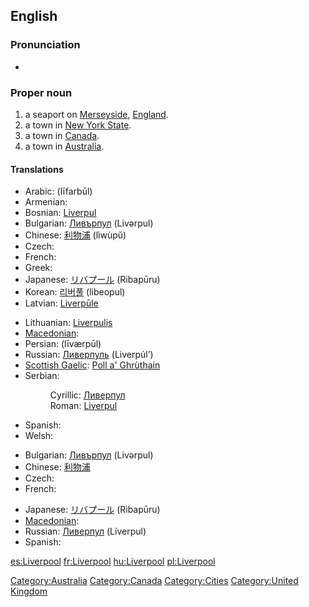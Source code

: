 ==English==
{{wikipedia}}

===Pronunciation===
* {{audio|En-uk-Liverpool.ogg|Audio (UK)}}

===Proper noun===
{{en-proper noun}}

# a seaport on [[Merseyside]], [[England]].
# a town in [[New York State]].
# a town in [[Canada]].
# a town in [[Australia]].

====Translations====
{{trans-top|Liverpool, England}}
* Arabic: {{Arab|[[ليفربول]]}} (līfarbūl)
* Armenian: {{t-|hy|Լիվերպուլ|tr=Liverpul|sc=Armn|xs=Armenian}}
* Bosnian: [[Liverpul]] {{m}}
* Bulgarian: [[Ливърпул]] (Livərpul) {{m}}
* Chinese: [[利物浦]] (lìwùpŭ)
* Czech: {{t|cs|Liverpool|m}}
* French: {{t+|fr|Liverpool}}
* Greek: {{t+|el|Λίβερπουλ|sc=Grek}}
* Japanese: [[リバプール]] (Ribapūru)
* Korean: [[리버풀]] (libeopul)
* Latvian: [[Liverpūle]]
{{trans-mid}}
* Lithuanian: [[Liverpulis]]
* [[Macedonian]]: {{t|mk|Ливерпул|m|tr=Líverpul|sc=Cyrl|xs=Macedonian}}
* Persian: {{fa-Arab|[[لیورپول]]}} (līværpūl)
* Russian: [[Ливерпуль]] (Liverpúl’) {{m}}
* [[Scottish Gaelic]]: [[Poll a' Ghrùthain]] {{m}}
* Serbian:
*: Cyrillic: [[Ливерпул]] {{m}}
*: Roman: [[Liverpul]] {{m}}
* Spanish: {{t+|es|Liverpool|m}}
* Welsh: {{t|cy|Lerpwl|f}}
{{trans-bottom}}

{{trans-top|NY, Canada or Australia}}
* Bulgarian: [[Ливърпул]] (Livərpul) {{m}}
* Chinese: [[利物浦]]
* Czech: {{t|cs|Liverpool|m}}
* French: {{t+|fr|Liverpool}}
{{trans-mid}}
* Japanese: [[リバプール]] (Ribapūru)
* [[Macedonian]]: {{t|mk|Ливерпул|m|tr=Líverpul|sc=Cyrl|xs=Macedonian}}
* Russian: [[Ливерпул]] (Líverpul) {{m}}
* Spanish: {{t+|es|Liverpool|m}}
{{trans-bottom}}

[[Category:Australia]]
[[Category:Canada]]
[[Category:Cities]]
[[Category:United Kingdom]]

[[es:Liverpool]]
[[fr:Liverpool]]
[[hu:Liverpool]]
[[pl:Liverpool]]